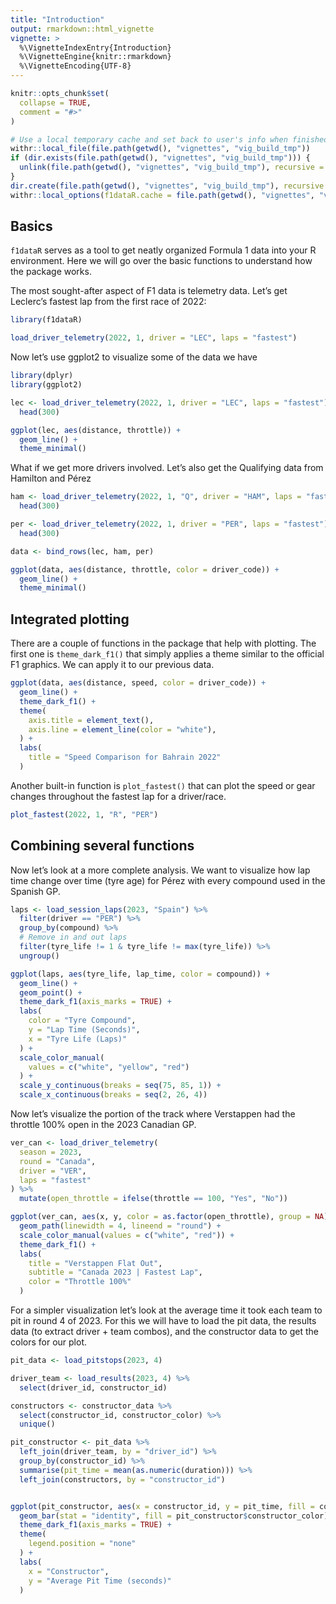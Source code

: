 ```yaml
---
title: "Introduction"
output: rmarkdown::html_vignette
vignette: >
  %\VignetteIndexEntry{Introduction}
  %\VignetteEngine{knitr::rmarkdown}
  %\VignetteEncoding{UTF-8}
---
```


```r
knitr::opts_chunk$set(
  collapse = TRUE,
  comment = "#>"
)

# Use a local temporary cache and set back to user's info when finished vignette build
withr::local_file(file.path(getwd(), "vignettes", "vig_build_tmp"))
if (dir.exists(file.path(getwd(), "vignettes", "vig_build_tmp"))) {
  unlink(file.path(getwd(), "vignettes", "vig_build_tmp"), recursive = TRUE, force = TRUE)
}
dir.create(file.path(getwd(), "vignettes", "vig_build_tmp"), recursive = TRUE)
withr::local_options(f1dataR.cache = file.path(getwd(), "vignettes", "vig_build_tmp"))
```

## Basics

`f1dataR` serves as a tool to get neatly organized Formula 1 data into your R environment. Here we will go over the basic functions to understand how the package works.

The most sought-after aspect of F1 data is telemetry data. 
Let's get Leclerc's fastest lap from the first race of 2022:

```r
library(f1dataR)

load_driver_telemetry(2022, 1, driver = "LEC", laps = "fastest")
```

Now let's use ggplot2 to visualize some of the data we have

```r
library(dplyr)
library(ggplot2)

lec <- load_driver_telemetry(2022, 1, driver = "LEC", laps = "fastest") %>%
  head(300)

ggplot(lec, aes(distance, throttle)) +
  geom_line() +
  theme_minimal()
```

What if we get more drivers involved. Let's also get the Qualifying data from Hamilton and Pérez

```r
ham <- load_driver_telemetry(2022, 1, "Q", driver = "HAM", laps = "fastest") %>%
  head(300)

per <- load_driver_telemetry(2022, 1, driver = "PER", laps = "fastest") %>%
  head(300)

data <- bind_rows(lec, ham, per)

ggplot(data, aes(distance, throttle, color = driver_code)) +
  geom_line() +
  theme_minimal()
```

## Integrated plotting

There are a couple of functions in the package that help with plotting. The first one is `theme_dark_f1()` that simply applies a theme similar to the official F1 graphics. We can apply it to our previous data.

```r
ggplot(data, aes(distance, speed, color = driver_code)) +
  geom_line() +
  theme_dark_f1() +
  theme(
    axis.title = element_text(),
    axis.line = element_line(color = "white"),
  ) +
  labs(
    title = "Speed Comparison for Bahrain 2022"
  )
```

Another built-in function is `plot_fastest()` that can plot the speed or gear changes throughout the fastest lap for a driver/race.

```r
plot_fastest(2022, 1, "R", "PER")
```

## Combining several functions

Now let's look at a more complete analysis. We want to visualize how lap time change over time (tyre age) for Pérez with every compound used in the Spanish GP.

```r
laps <- load_session_laps(2023, "Spain") %>%
  filter(driver == "PER") %>%
  group_by(compound) %>%
  # Remove in and out laps
  filter(tyre_life != 1 & tyre_life != max(tyre_life)) %>%
  ungroup()

ggplot(laps, aes(tyre_life, lap_time, color = compound)) +
  geom_line() +
  geom_point() +
  theme_dark_f1(axis_marks = TRUE) +
  labs(
    color = "Tyre Compound",
    y = "Lap Time (Seconds)",
    x = "Tyre Life (Laps)"
  ) +
  scale_color_manual(
    values = c("white", "yellow", "red")
  ) +
  scale_y_continuous(breaks = seq(75, 85, 1)) +
  scale_x_continuous(breaks = seq(2, 26, 4))
```

Now let's visualize the portion of the track where Verstappen had the throttle 100% open in the 2023 Canadian GP.


```r
ver_can <- load_driver_telemetry(
  season = 2023,
  round = "Canada",
  driver = "VER",
  laps = "fastest"
) %>%
  mutate(open_throttle = ifelse(throttle == 100, "Yes", "No"))

ggplot(ver_can, aes(x, y, color = as.factor(open_throttle), group = NA)) +
  geom_path(linewidth = 4, lineend = "round") +
  scale_color_manual(values = c("white", "red")) +
  theme_dark_f1() +
  labs(
    title = "Verstappen Flat Out",
    subtitle = "Canada 2023 | Fastest Lap",
    color = "Throttle 100%"
  )
```

For a simpler visualization let's look at the average time it took each team to pit in round 4 of 2023. For this we will have to load the pit data, the results data (to extract driver + team combos), and the constructor data to get the colors for our plot.

```r
pit_data <- load_pitstops(2023, 4)

driver_team <- load_results(2023, 4) %>%
  select(driver_id, constructor_id)

constructors <- constructor_data %>%
  select(constructor_id, constructor_color) %>%
  unique()

pit_constructor <- pit_data %>%
  left_join(driver_team, by = "driver_id") %>%
  group_by(constructor_id) %>%
  summarise(pit_time = mean(as.numeric(duration))) %>%
  left_join(constructors, by = "constructor_id")


ggplot(pit_constructor, aes(x = constructor_id, y = pit_time, fill = constructor_id)) +
  geom_bar(stat = "identity", fill = pit_constructor$constructor_color) +
  theme_dark_f1(axis_marks = TRUE) +
  theme(
    legend.position = "none"
  ) +
  labs(
    x = "Constructor",
    y = "Average Pit Time (seconds)"
  )
```

